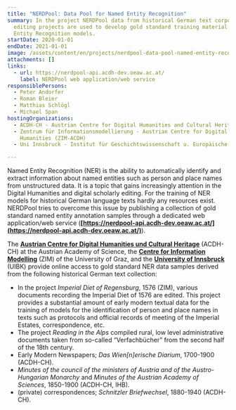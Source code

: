 ```yaml
---
title: "NERDPool: Data Pool for Named Entity Recognition"
summary: In the project NERDPool data from historical German text corpora and
  editing projects are used to develop gold standard training material for Named
  Entity Recognition models.
startDate: 2020-01-01
endDate: 2021-01-01
image: /assets/content/en/projects/nerdpool-data-pool-named-entity-recognition/dha_nerdpool_img2.png
attachments: []
links:
  - url: https://nerdpool-api.acdh-dev.oeaw.ac.at/
    label: NERDPool web application/web service
responsiblePersons:
  - Peter Andorfer
  - Roman Bleier
  - Matthias Schlögl
  - Michael Span
hostingOrganizations:
  - ACDH-CH - Austrian Centre for Digital Humanities and Cultural Heritage
  - Zentrum für Informationsmodellierung - Austrian Centre for Digital
    Humanities (ZIM-ACDH)
  - Uni Innsbruck - Institut für Geschichtswissenschaft u. Europäische Ethnologie

---
```

Named Entity Recognition (NER) is the ability to automatically identify and extract information about named entities such as person and place names from unstructured data. It is a topic that gains increasingly attention in the Digital Humanities and digital scholarly editing. For the training of NER models for historical German language texts hardly any resources exist. NERDPool tries to overcome this issue by publishing a collection of gold standard named entity annotation samples through a dedicated web application/web service (**[https://nerdpool-api.acdh-dev.oeaw.ac.at/](https://nerdpool-api.acdh-dev.oeaw.ac.at/)**).

The **[Austrian Centre for Digital Humanities und Cultural Heritage](https://www.oeaw.ac.at/acdh/)** (ACDH-CH) at the Austrian Academy of Science, the **[Centre for Information Modelling](https://informationsmodellierung.uni-graz.at/)** (ZIM) of the University of Graz, and the **[University of Innsbruck](https://www.uibk.ac.at/)** (UIBK) provide online access to gold standard NER data samples derived from the following historical German text collection:

*   In the project _Imperial Diet of Regensburg_, 1576 (ZIM), various documents recording the Imperial Diet of 1576 are edited. This project provides a substantial amount of early modern textual data for the training of models for the identification of person and place names in texts such as protocols and official records of meeting of the Imperial Estates, correspondence, etc.
*   The project _Reading in the Alps_ compiled rural, low level administrative documents taken from so-called “Verfachbücher” from the second half of the 18th century.
*   Early Modern Newspapers; _Das Wien\[n\]erische Diarium_, 1700-1900 (ACDH-CH).
*   _Minutes of the council of the ministers of Austria and of the Austro-Hungarian Monarchy_ and _Minutes of the Austrian Academy of Sciences_, 1850-1900 (ACDH-CH, IHB).
*   (private) correspondences; _Schnitzler Briefwechsel_, 1880-1940 (ACDH-CH).